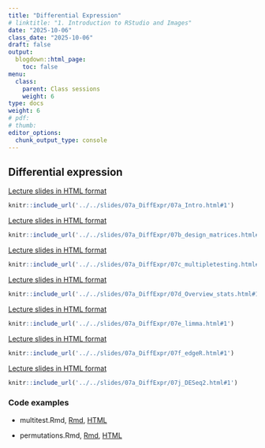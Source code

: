 ```yaml
---
title: "Differential Expression"
# linktitle: "1. Introduction to RStudio and Images"
date: "2025-10-06"
class_date: "2025-10-06"
draft: false
output:
  blogdown::html_page:
    toc: false
menu:
  class:
    parent: Class sessions
    weight: 6
type: docs
weight: 6
# pdf: 
# thumb: 
editor_options: 
  chunk_output_type: console
---
```


## Differential expression

<a href="../../slides/07a_DiffExpr/07a_Intro.html#1" target="_blank">Lecture slides in HTML format</a>

```r
knitr::include_url('../../slides/07a_DiffExpr/07a_Intro.html#1')
```

<a href="../../slides/07a_DiffExpr/07b_design_matrices.html#1" target="_blank">Lecture slides in HTML format</a>

```r
knitr::include_url('../../slides/07a_DiffExpr/07b_design_matrices.html#1')
```

<a href="../../slides/07a_DiffExpr/07c_multipletesting.html#1" target="_blank">Lecture slides in HTML format</a>

```r
knitr::include_url('../../slides/07a_DiffExpr/07c_multipletesting.html#1')
```

<a href="../../slides/07a_DiffExpr/07d_Overview_stats.html#1" target="_blank">Lecture slides in HTML format</a>

```r
knitr::include_url('../../slides/07a_DiffExpr/07d_Overview_stats.html#1')
```

<a href="../../slides/07a_DiffExpr/07e_limma.html#1" target="_blank">Lecture slides in HTML format</a>

```r
knitr::include_url('../../slides/07a_DiffExpr/07e_limma.html#1')
```

<a href="../../slides/07a_DiffExpr/07f_edgeR.html#1" target="_blank">Lecture slides in HTML format</a>

```r
knitr::include_url('../../slides/07a_DiffExpr/07f_edgeR.html#1')
```

<a href="../../slides/07a_DiffExpr/07j_DESeq2.html#1" target="_blank">Lecture slides in HTML format</a>

```r
knitr::include_url('../../slides/07a_DiffExpr/07j_DESeq2.html#1')
```

### Code examples

- multitest.Rmd, <a href="../../slides/07a_DiffExpr/lab/multitest.Rmd" target="_blank">Rmd</a>, <a href="../../slides/07a_DiffExpr/lab/multitest.html" target="_blank">HTML</a>

- permutations.Rmd, <a href="../../slides/07a_DiffExpr/lab/permutations.Rmd" target="_blank">Rmd</a>, <a href="../../slides/07a_DiffExpr/lab/permutations.html" target="_blank">HTML</a>
